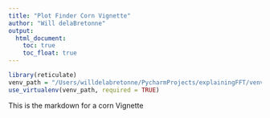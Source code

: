 ```yaml
---
title: "Plot Finder Corn Vignette"
author: "Will delaBretonne"
output:
  html_document:
    toc: true
    toc_float: true
---
```


```r
library(reticulate)
venv_path = "/Users/willdelabretonne/PycharmProjects/explainingFFT/venv"
use_virtualenv(venv_path, required = TRUE)
```

This is the markdown for a corn Vignette